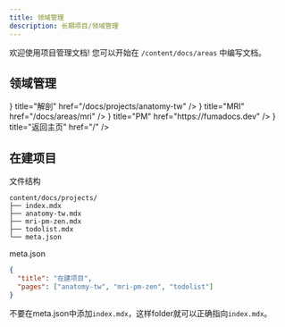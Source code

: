 ```yaml
---
title: 领域管理
description: 长期项目/领域管理
---
```



欢迎使用项目管理文档! 您可以开始在 `/content/docs/areas` 中编写文档。

## 领域管理

<Cards>
  <Card
    icon={<BrainIcon />}
    title="解剖"
    href="/docs/projects/anatomy-tw"
  />
  <Card
    icon={<BrainIcon />}
    title="MRI"
    href="/docs/areas/mri"
  />
  <Card
    icon={<EclipseIcon />}
    title="PM"
    href="https://fumadocs.dev"
  />
  <Card
    icon={<HomeIcon />}
    title="返回主页"
    href="/"
  />

</Cards>

## 在建项目

文件结构

```
content/docs/projects/
├── index.mdx
├── anatomy-tw.mdx
├── mri-pm-zen.mdx
├── todolist.mdx
└── meta.json
```

meta.json

```json
{
  "title": "在建项目",
  "pages": ["anatomy-tw", "mri-pm-zen", "todolist"]
}
```

<Callout>不要在meta.json中添加`index.mdx`，这样folder就可以正确指向`index.mdx`。</Callout>
